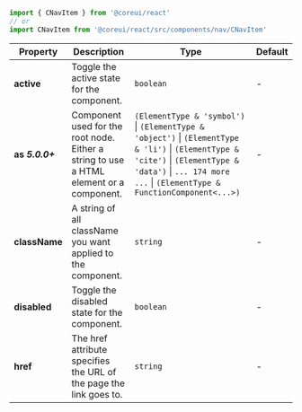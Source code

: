 
```jsx
import { CNavItem } from '@coreui/react'
// or
import CNavItem from '@coreui/react/src/components/nav/CNavItem'
```

| Property | Description | Type | Default |
| --- | --- | --- | --- |
| **active** | Toggle the active state for the component. | `boolean` | - |
| **as** **_5.0.0+_** | Component used for the root node. Either a string to use a HTML element or a component. | `(ElementType & 'symbol')` \| `(ElementType & 'object')` \| `(ElementType & 'li')` \| `(ElementType & 'cite')` \| `(ElementType & 'data')` \| `... 174 more ...` \| `(ElementType & FunctionComponent<...>)` | - |
| **className** | A string of all className you want applied to the component. | `string` | - |
| **disabled** | Toggle the disabled state for the component. | `boolean` | - |
| **href** | The href attribute specifies the URL of the page the link goes to. | `string` | - |
